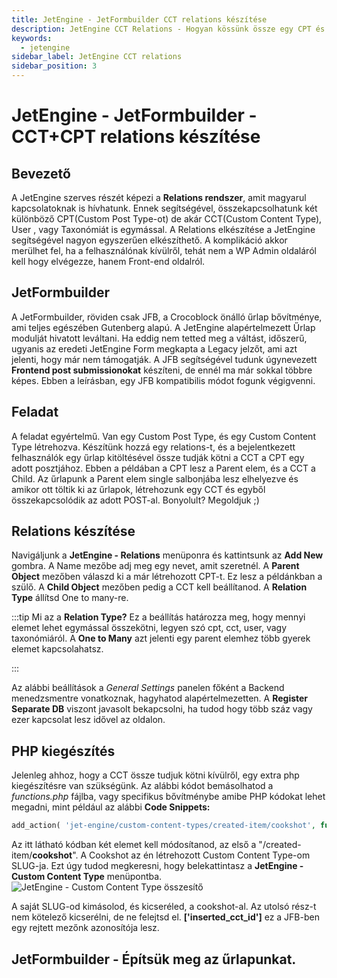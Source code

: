 ```yaml
---
title: JetEngine - JetFormbuilder CCT relations készítése 
description: JetEngine CCT Relations - Hogyan kössünk össze egy CPT és egy CCT a JetFormbuilder segítségével
keywords:
  - jetengine
sidebar_label: JetEngine CCT relations
sidebar_position: 3
---
```



# JetEngine - JetFormbuilder - CCT+CPT relations készítése

## Bevezető

A JetEngine szerves részét képezi a **Relations rendszer**, amit magyarul kapcsolatoknak is hívhatunk. Ennek segítségével, összekapcsolhatunk két különböző CPT(Custom Post Type-ot)
de akár CCT(Custom Content Type), User , vagy Taxonómiát is egymással. A Relations elkészítése a JetEngine segítségével nagyon egyszerűen elkészíthető. A komplikáció akkor 
merülhet fel, ha a felhasználónak kívülről, tehát nem a WP Admin oldaláról kell hogy elvégezze, hanem Front-end oldalról.

## JetFormbuilder

A JetFormbuilder, röviden csak JFB, a Crocoblock önálló űrlap bővítménye, ami teljes egészében Gutenberg alapú. A JetEngine alapértelmezett Űrlap modulját hivatott leváltani.
Ha eddig nem tetted meg a váltást, időszerű, ugyanis az eredeti JetEngine Form megkapta a Legacy jelzőt, ami azt jelenti, hogy már nem támogatják. A JFB segítségével
tudunk úgynevezett **Frontend post submissionokat** készíteni, de ennél ma már sokkal többre képes. Ebben a leírásban, egy JFB kompatibilis módot fogunk végigvenni.

## Feladat

A feladat egyértelmű. Van egy Custom Post Type, és egy Custom Content Type létrehozva. Készítünk hozzá egy relations-t, és a bejelentkezett felhasználók egy űrlap kitöltésével össze 
tudják kötni a CCT a CPT egy adott posztjához. Ebben a példában a CPT lesz a Parent elem, és a CCT a Child. Az űrlapunk a Parent elem single salbonjába lesz elhelyezve
és amikor ott töltik ki az űrlapok, létrehozunk egy CCT és egyből összekapcsolódik az adott POST-al. Bonyolult? Megoldjuk ;)

## Relations készítése

Navigáljunk a **JetEngine - Relations** menüponra és kattintsunk az **Add New** gombra. A Name mezőbe adj meg egy nevet, amit szeretnél. A **Parent Object** mezőben
válaszd ki a már létrehozott CPT-t. Ez lesz a példánkban a szülő. A **Child Object** mezőben pedig a CCT kell beállítanod. A **Relation Type** állítsd One to many-re.

:::tip Mi az a **Relation Type?**
Ez a beállítás határozza meg, hogy mennyi elemet lehet egymással összekötni, legyen szó cpt, cct, user, vagy taxonómiáról. A **One to Many** azt jelenti
egy parent elemhez több gyerek elemet kapcsolahatsz. 

:::

Az alábbi beállítások a *General Settings* panelen főként a Backend menedzsmentre vonatkoznak, hagyhatod alapértelmezetten. A **Register Separate DB** viszont javasolt bekapcsolni, ha 
tudod hogy több száz vagy ezer kapcsolat lesz idővel az oldalon.

## PHP kiegészítés

Jelenleg ahhoz, hogy a CCT össze tudjuk kötni kívülről, egy extra php kiegészítésre van szükségünk. Az alábbi kódot bemásolhatod a *functions.php* fájlba, 
vagy specifikus bővítménybe amibe PHP kódokat lehet megadni, mint például az alábbi **Code Snippets:**

<WPEmbed url="code-snippets" />

```php
add_action( 'jet-engine/custom-content-types/created-item/cookshot', function ( $item, $item_id, $item_handler ) {  jet_form_builder()->form_handler->action_handler->request_data['inserted_cct_id'] = $item_id; }, 10, 3 ); 
```

Az itt látható kódban két elemet kell módosítanod, az első a "/created-item/**cookshot**". A Cookshot az én létrehozott Custom Content Type-om SLUG-ja. Ezt úgy tudod 
megkeresni, hogy belekattintasz a **JetEngine - Custom Content Type** menüpontba.
<BrowserWindow url="https://peldaweboldal.hu">
  <img src="/img/jetengine-cct-slug.png" alt="JetEngine - Custom Content Type összesítő"></img>
</BrowserWindow>

A saját SLUG-od kimásolod, és kicseréled, a cookshot-al. Az utolsó rész-t nem kötelező kicserélni, de ne felejtsd el. **['inserted_cct_id']** ez a JFB-ben
egy rejtett mezőnk azonosítója lesz.

## JetFormbuilder - Építsük meg az űrlapunkat.